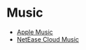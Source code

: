 # Music

* [Apple Music](https://music.apple.com/cn/playlist/%E6%88%91%E7%9A%84%E6%94%B6%E8%97%8F/pl.u-WabZvdVHe4VbalX)
* [NetEase Cloud Music](https://music.163.com/#/user/home?id=5840872)


